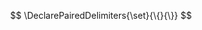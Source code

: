 ::: {.hidden}
<!-- $$\require{mathtools}$$ -->

\providecommand{\ul}{\uline}
\providecommand{\and}{\mathbin{\mkern-0mu,\mkern-0mu}}
\renewcommand*{\|}[1][]{\nonscript\:#1\vert\nonscript\:\mathopen{}}
\providecommand*{\pr}[1]{\textsf{\small`#1'}}
\renewcommand*{\pr}[1]{\textsf{\small`#1'}}
\providecommand*{\prq}[1]{\textsf{\small #1}}
\providecommand{\se}[1]{\mathsfit{#1}}
\renewcommand{\se}[1]{\mathsfit{#1}}
\providecommand{\cat}[1]{\texttt{\small #1}}
\providecommand{\vec}[1]{\boldsymbol{#1}}
\providecommand{\p}{\mathrm{p}}
\renewcommand{\p}{\mathrm{p}}
\renewcommand{\P}{\mathrm{P}}
\definecolor{quarto-callout-note-color}{HTML}{4477AA}
\definecolor{quarto-callout-note-color-frame}{HTML}{4477AA}
\definecolor{quarto-callout-important-color}{HTML}{AA3377}
\definecolor{quarto-callout-important-color-frame}{HTML}{AA3377}
\definecolor{quarto-callout-warning-color}{HTML}{EE6677}
\definecolor{quarto-callout-warning-color-frame}{HTML}{EE6677}
\definecolor{quarto-callout-tip-color}{HTML}{228833}
\definecolor{quarto-callout-tip-color-frame}{HTML}{228833}
\definecolor{quarto-callout-caution-color}{HTML}{CCBB44}
\definecolor{quarto-callout-caution-color-frame}{HTML}{CCBB44}
\providecommand*{\mo}[1][\textrm{\small=}]{\mathrel{\nonscript\mkern-2.5mu#1\nonscript\mkern-2.5mu}}
\providecommand*{\yX}{\se{X}}
\providecommand*{\yY}{\se{Y}}
\providecommand*{\yI}{\se{I}}
\providecommand*{\yi}[1][]{\se{I}_{\text{#1}}}
\providecommand{\di}{\mathrm{d}}
\providecommand{\defd}{\coloneqq}
\providecommand{\blue}{\color[RGB]{68,119,170}}
\providecommand{\red}{\color[RGB]{238,102,119}}
\providecommand{\purple}{\color[RGB]{170,51,119}}
\providecommand{\green}{\color[RGB]{34,136,51}}
\providecommand{\yellow}{\color[RGB]{204,187,68}}
\providecommand{\lblue}{\color[RGB]{102,204,238}}
\providecommand{\grey}{\color[RGB]{187,187,187}}
\providecommand{\midgrey}{\color[RGB]{119,119,119}}
\providecommand{\black}{\color[RGB]{0,0,0}}
$$
\DeclarePairedDelimiters{\set}{\{}{\}}
$$

<!-- \renewcommand*{\prq}[1]{\textsf{\small #1}} -->
<!-- \definecolor{lightblue}{HTML}{66CCEE} -->
<!-- \sethlcolor{lightblue} -->
<!-- \providecommand*{\moo}[1][=]{\mathord{\mkern1.5mu#1\mkern1.5mu}} -->
<!-- \providecommand*{\mo}[1][=]{\mathrel{\mkern-4mu#1\mkern-4mu}} -->
<!-- \providecommand*{\mo}[1][\textrm{\small=}]{\mathord{\mkern1.5mu#1\mkern1.5mu}} -->

:::
